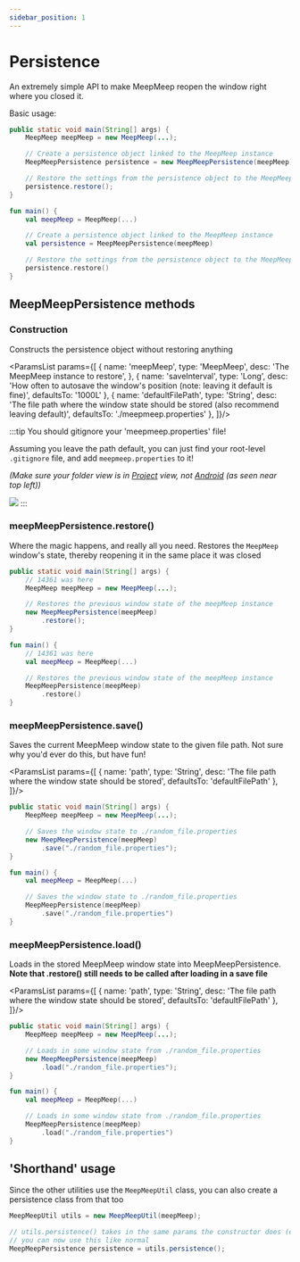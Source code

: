 ```yaml
---
sidebar_position: 1
---
```



# Persistence

An extremely simple API to make MeepMeep reopen the window right where you closed it.

Basic usage:

<Tabs groupId="programming-language">
<TabItem value="java" label="Java">

  ```java
  public static void main(String[] args) {
      MeepMeep meepMeep = new MeepMeep(...);

      // Create a persistence object linked to the MeepMeep instance
      MeepMeepPersistence persistence = new MeepMeepPersistence(meepMeep);

      // Restore the settings from the persistence object to the MeepMeep instance
      persistence.restore();
  }
  ```

</TabItem>
<TabItem value="kt" label="Kotlin">

  ```kotlin
  fun main() {
      val meepMeep = MeepMeep(...)

      // Create a persistence object linked to the MeepMeep instance
      val persistence = MeepMeepPersistence(meepMeep)

      // Restore the settings from the persistence object to the MeepMeep instance
      persistence.restore()
  }
  ```

</TabItem>
</Tabs>

## MeepMeepPersistence methods

### Construction

Constructs the persistence object without restoring anything

<ParamsList params={[
  {
    name: 'meepMeep',
    type: 'MeepMeep',
    desc: 'The MeepMeep instance to restore',
  },
  {
    name: 'saveInterval',
    type: 'Long',
    desc: 'How often to autosave the window\'s position (note: leaving it default is fine)',
    defaultsTo: '1000L'
  },
  {
    name: 'defaultFilePath',
    type: 'String',
    desc: 'The file path where the window state should be stored (also recommend leaving default)',
    defaultsTo: './meepmeep.properties'
  },
]}/>

:::tip
You should gitignore your 'meepmeep.properties' file!

Assuming you leave the path default, you can just find your root-level `.gitignore` file, and add `meepmeep.properties`
to it!

*(Make sure your folder view is in <ins>Project</ins> view, not <ins>Android</ins> (as seen near top left))*

![](/img/randomassets/persistence_gitignore.png)
:::


### meepMeepPersistence.restore()

Where the magic happens, and really all you need. Restores the `MeepMeep` window's state, thereby reopening it in the
same place it was closed

<Tabs groupId="programming-language">
<TabItem value="java" label="Java">

  ```java
  public static void main(String[] args) {
      // 14361 was here
      MeepMeep meepMeep = new MeepMeep(...);

      // Restores the previous window state of the meepMeep instance
      new MeepMeepPersistence(meepMeep)
          .restore();
  }
  ```

</TabItem>
<TabItem value="kt" label="Kotlin">

  ```kotlin
  fun main() {
      // 14361 was here
      val meepMeep = MeepMeep(...)

      // Restores the previous window state of the meepMeep instance
      MeepMeepPersistence(meepMeep)
          .restore()
  }
  ```

</TabItem>
</Tabs>

### meepMeepPersistence.save()

Saves the current MeepMeep window state to the given file path. Not sure why you'd ever do this, but have fun!

<ParamsList params={[
  {
    name: 'path',
    type: 'String',
    desc: 'The file path where the window state should be stored',
    defaultsTo: 'defaultFilePath'
  },
]}/>

<Tabs groupId="programming-language">
<TabItem value="java" label="Java">

  ```java
  public static void main(String[] args) {
      MeepMeep meepMeep = new MeepMeep(...);

      // Saves the window state to ./random_file.properties
      new MeepMeepPersistence(meepMeep)
          .save("./random_file.properties");
  }
  ```

</TabItem>
<TabItem value="kt" label="Kotlin">

  ```kotlin
  fun main() {
      val meepMeep = MeepMeep(...)

      // Saves the window state to ./random_file.properties
      MeepMeepPersistence(meepMeep)
          .save("./random_file.properties")
  }
  ```

</TabItem>
</Tabs>

### meepMeepPersistence.load()

Loads in the stored MeepMeep window state into MeepMeepPersistence. **Note that .restore() still needs to be called after
loading in a save file**

<ParamsList params={[
  {
    name: 'path',
    type: 'String',
    desc: 'The file path where the window state should be stored',
    defaultsTo: 'defaultFilePath'
  },
]}/>

<Tabs groupId="programming-language">
<TabItem value="java" label="Java">

  ```java
  public static void main(String[] args) {
      MeepMeep meepMeep = new MeepMeep(...);

      // Loads in some window state from ./random_file.properties
      new MeepMeepPersistence(meepMeep)
          .load("./random_file.properties");
  }
  ```

</TabItem>
<TabItem value="kt" label="Kotlin">

  ```kotlin
  fun main() {
      val meepMeep = MeepMeep(...)

      // Loads in some window state from ./random_file.properties
      MeepMeepPersistence(meepMeep)
          .load("./random_file.properties")
  }
  ```

</TabItem>
</Tabs>

## 'Shorthand' usage

Since the other utilities use the `MeepMeepUtil` class, you can also create a persistence class from
that too

```java
MeepMeepUtil utils = new MeepMeepUtil(meepMeep);

// utils.persistence() takes in the same params the constructor does (except for the meepMeep)
// you can now use this like normal
MeepMeepPersistence persistence = utils.persistence();
```
